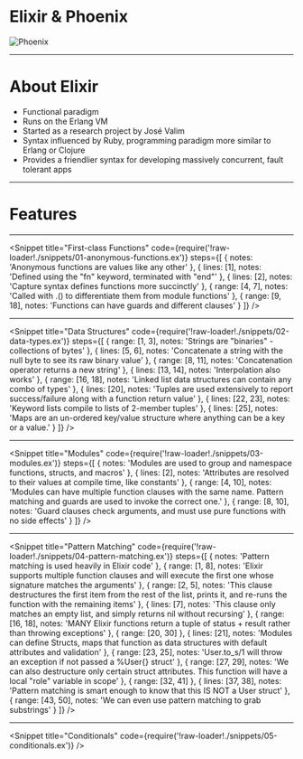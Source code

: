
# Elixir & Phoenix

![Phoenix](./images/phoenix.png)

---

# About Elixir

+ Functional paradigm
+ Runs on the Erlang VM
+ Started as a research project by José Valim
+ Syntax influenced by Ruby, programming paradigm more similar to Erlang or Clojure
+ Provides a friendlier syntax for developing massively concurrent, fault tolerant apps

---

# Features

---

<Snippet
  title="First-class Functions"
  code={require('!raw-loader!./snippets/01-anonymous-functions.ex')}
  steps={[
    { notes: 'Anonymous functions are values like any other' },
    { lines: [1], notes: 'Defined using the "fn" keyword, terminated with "end"' },
    { lines: [2], notes: 'Capture syntax defines functions more succinctly' },
    { range: [4, 7], notes: 'Called with .() to differentiate them from module functions' },
    { range: [9, 18], notes: 'Functions can have guards and different clauses' }
  ]}
/>

---

<Snippet
  title="Data Structures"
  code={require('!raw-loader!./snippets/02-data-types.ex')}
  steps={[
    { range: [1, 3], notes: 'Strings are "binaries" - collections of bytes' },
    { lines: [5, 6], notes: 'Concatenate a string with the null byte to see its raw binary value' },
    { range: [8, 11], notes: 'Concatenation operator returns a new string' },
    { lines: [13, 14], notes: 'Interpolation also works' },
    { range: [16, 18], notes: 'Linked list data structures can contain any combo of types' },
    { lines: [20], notes: 'Tuples are used extensively to report success/failure along with a function return value' },
    { lines: [22, 23], notes: 'Keyword lists compile to lists of 2-member tuples' },
    { lines: [25], notes: 'Maps are an un-ordered key/value structure where anything can be a key or a value.' }
  ]}
/>

---

<Snippet
  title="Modules"
  code={require('!raw-loader!./snippets/03-modules.ex')}
  steps={[
    { notes: 'Modules are used to group and namespace functions, structs, and macros' },
    { lines: [2], notes: 'Attributes are resolved to their values at compile time, like constants' },
    { range: [4, 10], notes: 'Modules can have multiple function clauses with the same name. Pattern matching and guards are used to invoke the correct one.' },
    { range: [8, 10], notes: 'Guard clauses check arguments, and must use pure functions with no side effects' }
  ]}
/>

---

<Snippet
  title="Pattern Matching"
  code={require('!raw-loader!./snippets/04-pattern-matching.ex')}
  steps={[
    { notes: 'Pattern matching is used heavily in Elixir code' },
    { range: [1, 8], notes: 'Elixir supports multiple function clauses and will execute the first one whose signature matches the arguments' },
    { range: [2, 5], notes: 'This clause destructures the first item from the rest of the list, prints it, and re-runs the function with the remaining items' },
    { lines: [7], notes: 'This clause only matches an empty list, and simply returns nil without recursing' },
    { range: [16, 18], notes: 'MANY Elixir functions return a tuple of status + result rather than throwing exceptions' },
    { range: [20, 30] },
    { lines: [21], notes: 'Modules can define Structs, maps that function as data structures with default attributes and validation' },
    { range: [23, 25], notes: 'User.to_s/1 will throw an exception if not passed a %User{} struct' },
    { range: [27, 29], notes: 'We can also destructure only certain struct attributes. This function will have a local "role" variable in scope' },
    { range: [32, 41] },
    { lines: [37, 38], notes: 'Pattern matching is smart enough to know that this IS NOT a User struct' },
    { range: [43, 50], notes: 'We can even use pattern matching to grab substrings' }
  ]}
/>

---

<Snippet
  title="Conditionals"
  code={require('!raw-loader!./snippets/05-conditionals.ex')}
/>
